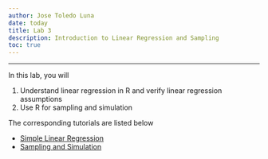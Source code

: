 ```yaml
---
author: Jose Toledo Luna
date: today
title: Lab 3 
description: Introduction to Linear Regression and Sampling
toc: true
---
```


---

In this lab, you will

1. Understand linear regression in R and verify linear regression assumptions
2. Use R for sampling and simulation

The corresponding tutorials are listed below

- [Simple Linear Regression](/ucla/stats10/simple_linear_regression.qmd)
- [Sampling and Simulation](/ucla/stats10/sampling_simulation.qmd)